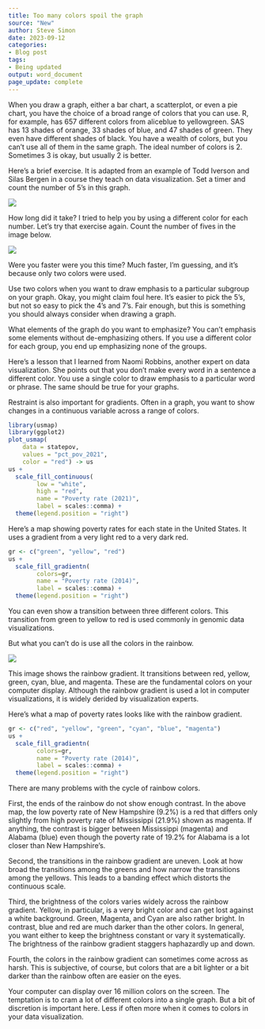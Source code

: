 ```yaml
---
title: Too many colors spoil the graph
source: "New"
author: Steve Simon
date: 2023-09-12
categories:
- Blog post
tags:
- Being updated
output: word_document
page_update: complete
---
```


When you draw a graph, either a bar chart, a scatterplot, or even a pie chart, you have the choice of a broad range of colors that you can use. R, for example, has 657 different colors from aliceblue to yellowgreen. SAS has 13 shades of orange, 33 shades of blue, and 47 shades of green. They even have different shades of black. You have a wealth of colors, but you can't use all of them in the same graph. The ideal number of colors is 2. Sometimes 3 is okay, but usually 2 is better.

<!---more--->

Here's a brief exercise. It is adapted from an example of Todd Iverson and Silas Bergen in a course they teach on data visualization. Set a timer and count the number of 5's in this graph. 

![](http://www.pmean.com/new-images/23/too-many-02.png)

How long did it take? I tried to help you by using a different color for each number. Let's try that exercise again. Count the number of fives in the image below.

![](http://www.pmean.com/new-images/23/too-many-03.png)

Were you faster were you this time? Much faster, I'm guessing, and it's because only two colors were used.

Use two colors when you want to draw emphasis to a particular subgroup on your graph. Okay, you might claim foul here. It's easier to pick the 5's, but not so easy to pick the 4's and 7's. Fair enough, but this is something you should always consider when drawing a graph. 

What elements of the graph do you want to emphasize? You can't emphasis some elements without de-emphasizing others.  If you use a different color for each group, you end up emphasizing none of the groups.

Here's a lesson that I learned from Naomi Robbins, another expert on data visualization. She points out that you don't make every word in a sentence a different color. You use a single color to draw emphasis to a particular word or phrase. The same should be true for your graphs.

Restraint is also important for gradients. Often in a graph, you want to show changes in a continuous variable across a range of colors.

```r
library(usmap)
library(ggplot2)
plot_usmap(
    data = statepov, 
    values = "pct_pov_2021", 
    color = "red") -> us
us +
  scale_fill_continuous(
        low = "white", 
        high = "red", 
        name = "Poverty rate (2021)", 
        label = scales::comma) + 
  theme(legend.position = "right")
```

Here's a map showing poverty rates for each state in the United States. It uses a gradient from a very light red to a very dark red.

```r
gr <- c("green", "yellow", "red")
us +
  scale_fill_gradientn(
        colors=gr, 
        name = "Poverty rate (2014)", 
        label = scales::comma) + 
  theme(legend.position = "right")
```

You can even show a transition between three different colors. This transition from green to yellow to red is used commonly in genomic data visualizations.

But what you can't do is use all the colors in the rainbow.

![](http://www.pmean.com/new-images/23/rainbow-gradient.jpg)

This image shows the rainbow gradient. It transitions between red, yellow, green, cyan, blue, and magenta. These are the fundamental colors on your computer display. Although the rainbow gradient is used a lot in computer visualizations, it is widely derided by visualization experts.

Here's what a map of poverty rates looks like with the rainbow gradient.

```r
gr <- c("red", "yellow", "green", "cyan", "blue", "magenta")
us +
  scale_fill_gradientn(
        colors=gr, 
        name = "Poverty rate (2014)", 
        label = scales::comma) + 
  theme(legend.position = "right")
```

There are many problems with the cycle of rainbow colors.

First, the ends of the rainbow do not show enough contrast. In the above map, the low poverty rate of New Hampshire (9.2%) is a red that differs only slightly from high poverty rate of Mississippi (21.9%) shown as magenta. If anything, the contrast is bigger between Mississippi (magenta) and Alabama (blue) even though the poverty rate of 19.2% for Alabama is a lot closer than New Hampshire's.

Second, the transitions in the rainbow gradient are uneven. Look at how broad the transitions among the greens and how narrow the transitions among the yellows. This leads to a banding effect which distorts the continuous scale.

Third, the brightness of the colors varies widely across the rainbow gradient. Yellow, in particular, is a very bright color and can get lost against a white background. Green, Magenta, and Cyan are also rather bright. In contrast, blue and red are much darker than the other colors. In general, you want either to keep the brightness constant or vary it systematically. The brightness of the rainbow gradient staggers haphazardly up and down.

Fourth, the colors in the rainbow gradient can sometimes come across as harsh. This is subjective, of course, but colors that are a bit lighter or a bit darker than the rainbow often are easier on the eyes.

Your computer can display over 16 million colors on the screen. The temptation is to cram a lot of different colors into a single graph. But a bit of discretion is important here. Less if often more when it comes to colors in your data visualization.